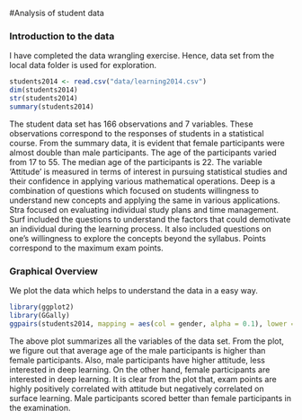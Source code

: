 #Analysis of student data
<!-- comment out following text -->
<!-- *Describe the work you have done this week and summarize your learning.* -->

<!-- - Describe your work and results clearly. -->
<!-- - Assume the reader has an introductory course level understanding of writing and reading R code as well as statistical methods -->
<!-- - Assume the reader has no previous knowledge of your data or the more advanced methods you are using  -->

### Introduction to the data
I have completed the data wrangling exercise. Hence, data set from the local data folder is used for exploration.
```r
students2014 <- read.csv("data/learning2014.csv")
dim(students2014)
str(students2014)
summary(students2014)
```
The student data set has 166 observations and 7 variables. These observations correspond to the responses of students in a statistical course. From the summary data, it is evident that female participants were almost double than male participants. The age of the participants varied from 17 to 55. The median age of the participants is 22. The variable 'Attitude' is measured in terms of interest in pursuing statistical studies and their confidence in applying various mathematical operations. Deep is a combination of questions which focused on students willingness to understand new concepts and applying the same in various applications. Stra focused on evaluating individual study plans and time management. Surf included the questions to understand the factors that could demotivate an individual during the learning process. It also included questions on one's willingness to explore the concepts beyond the syllabus. Points correspond to the maximum exam points.

### Graphical Overview
We plot the data which helps to understand the data in a easy way.

```r
library(ggplot2)
library(GGally)
ggpairs(students2014, mapping = aes(col = gender, alpha = 0.1), lower = list(combo = wrap("facethist", bins = 20)))
```
The above plot summarizes all the variables of the data set. From the plot, we figure out that average age of the male participants is higher than female participants. Also, male participants have higher attitude, less interested in deep learning. On the other hand, female participants are interested in deep learning. It is clear from the plot that, exam points are highly positively correlated with attitude but negatively correlated on surface learning. Male participants scored better than female participants in the examination. 


